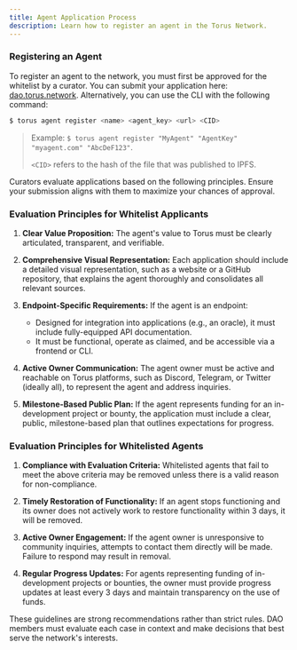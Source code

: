```yaml
---
title: Agent Application Process
description: Learn how to register an agent in the Torus Network.
---
```



### Registering an Agent

To register an agent to the network, you must first be approved for the whitelist by a curator. You can submit your application here: [dao.torus.network](https://dao.torus.network/). Alternatively, you can use the CLI with the following command:

```bash 
$ torus agent register <name> <agent_key> <url> <CID>
```
> Example: `$ torus agent register "MyAgent" "AgentKey" "myagent.com" "AbcDeF123"`.
> 
>`<CID>` refers to the hash of the file that was published to IPFS.

Curators evaluate applications based on the following principles. Ensure your submission aligns with them to maximize your chances of approval.

### Evaluation Principles for Whitelist Applicants

<Steps>

1. **Clear Value Proposition:** 
  The agent's value to Torus must be clearly articulated, transparent, and verifiable.

2. **Comprehensive Visual Representation:** 
  Each application should include a detailed visual representation, such as a website or a GitHub repository, that explains the agent thoroughly and consolidates all relevant sources.

3. **Endpoint-Specific Requirements:**
  If the agent is an endpoint:
   <ul>
     <li>
       Designed for integration into applications (e.g., an oracle), it must include fully-equipped API documentation.
     </li>
     <li>
       It must be functional, operate as claimed, and be accessible via a frontend or CLI.
     </li>
   </ul>

4. **Active Owner Communication:**
  The agent owner must be active and reachable on Torus platforms, such as Discord, Telegram, or Twitter (ideally all), to represent the agent and address inquiries.
  
5. **Milestone-Based Public Plan:**
  If the agent represents funding for an in-development project or bounty, the application must include a clear, public, milestone-based plan that outlines expectations for progress.

</Steps>

### Evaluation Principles for Whitelisted Agents

<Steps>

1. **Compliance with Evaluation Criteria:**
  Whitelisted agents that fail to meet the above criteria may be removed unless there is a valid reason for non-compliance.

2. **Timely Restoration of Functionality:**
  If an agent stops functioning and its owner does not actively work to restore functionality within 3 days, it will be removed.

3. **Active Owner Engagement:** 
  If the agent owner is unresponsive to community inquiries, attempts to contact them directly will be made. Failure to respond may result in removal.

4. **Regular Progress Updates:** 
  For agents representing funding of in-development projects or bounties, the owner must provide progress updates at least every 3 days and maintain transparency on the use of funds.

</Steps>

<Aside type="note">
  These guidelines are strong recommendations rather than strict rules.
  DAO members must evaluate each case in context and make decisions that best serve the network's interests.
</Aside>
